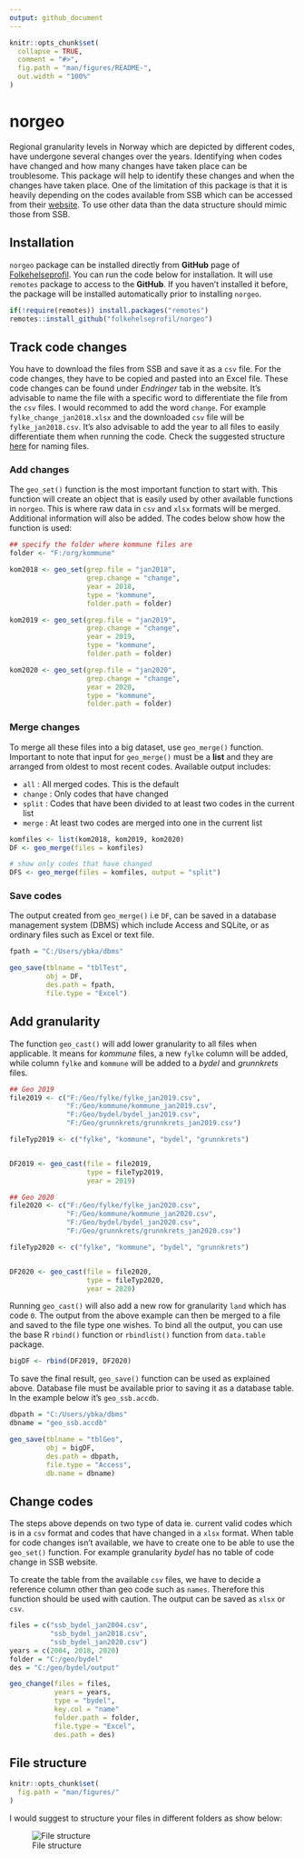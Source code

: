 ```yaml
---
output: github_document
---
```


```r
knitr::opts_chunk$set(
  collapse = TRUE,
  comment = "#>",
  fig.path = "man/figures/README-",
  out.width = "100%"
)
```

# norgeo

<!-- badges: start -->
<!-- badges: end -->

Regional granularity levels in Norway which are depicted by different codes, have
undergone several changes over the years. Identifying when codes have changed
and how many changes have taken place can be troublesome. This package will help
to identify these changes and when the changes have taken place. One of the
limitation of this package is that it is heavily depending on the codes
available from SSB which can be accessed from their
[website](https://www.ssb.no/befolkning/artikler-og-publikasjoner/regionale-endringer-2020).
To use other data than the data structure should mimic those from SSB.

## Installation

`norgeo` package can be installed directly from **GitHub** page of [Folkehelseprofil](https://github.com/folkehelseprofil). You can run the code below for installation. It will use `remotes` package to access to the **GitHub**. If you haven't installed it before, the package will be installed automatically prior to installing `norgeo`.

``` r
if(!require(remotes)) install.packages("remotes")
remotes::install_github("folkehelseprofil/norgeo")
```

## Track code changes

You have to download the files from SSB and save it as a `csv` file. For the code changes, they have to be copied and pasted into an Excel file. These code changes can be found under *Endringer* tab in the website. It's advisable to name the file with a specific word to differentiate the file from the `csv` files. I would recommed to add the word `change`. For example `fylke_change_jan2018.xlsx` and the downloaded `csv` file will be `fylke_jan2018.csv`. It's also advisable to add the year to all files to easily differentiate them when running the code. Check the suggested structure [here](#file-structure) for naming files.

### Add changes

The `geo_set()` function is the most important function to start with. This function will create an object that is easily used by other available functions in `norgeo`. This is where raw data in `csv` and `xlsx` formats will be merged. Additional information will also be added. The codes below show how the function is used:

```r
## specify the folder where kommune files are
folder <- "F:/org/kommune"

kom2018 <- geo_set(grep.file = "jan2018",
                   grep.change = "change",
                   year = 2018,
                   type = "kommune",
                   folder.path = folder)

kom2019 <- geo_set(grep.file = "jan2019",
                   grep.change = "change",
                   year = 2019,
                   type = "kommune",
                   folder.path = folder)

kom2020 <- geo_set(grep.file = "jan2020",
                   grep.change = "change",
                   year = 2020,
                   type = "kommune",
                   folder.path = folder)

```

### Merge changes

To merge all these files into a big dataset, use `geo_merge()` function. Important to note that input for `geo_merge()` must be a **list** and they are arranged from oldest to most recent codes. Available output includes:

  - `all`    : All merged codes. This is the default
  - `change` : Only codes that have changed
  - `split`  : Codes that have been divided to at least two codes in the current list
  - `merge`  : At least two codes are merged into one in the current list

```r

komfiles <- list(kom2018, kom2019, kom2020)
DF <- geo_merge(files = komfiles)

# show only codes that have changed
DFS <- geo_merge(files = komfiles, output = "split")

```

### Save codes

The output created from `geo_merge()` i.e `DF`, can be saved in a database management system (DBMS) which include Access and SQLite, or as ordinary files such as Excel or text file.

```r
fpath = "C:/Users/ybka/dbms"

geo_save(tblname = "tblTest",
         obj = DF,
         des.path = fpath,
         file.type = "Excel")
```

## Add granularity

The function `geo_cast()` will add lower granularity to all files when applicable. It means for *kommune* files, a new `fylke` column will be added, while column `fylke` and `kommune` will be added to a *bydel* and *grunnkrets* files.

```r

## Geo 2019
file2019 <- c("F:/Geo/fylke/fylke_jan2019.csv",
              "F:/Geo/kommune/kommune_jan2019.csv",
              "F:/Geo/bydel/bydel_jan2019.csv",
              "F:/Geo/grunnkrets/grunnkrets_jan2019.csv")

fileTyp2019 <- c("fylke", "kommune", "bydel", "grunnkrets")


DF2019 <- geo_cast(file = file2019,
                   type = fileTyp2019,
                   year = 2019)

## Geo 2020
file2020 <- c("F:/Geo/fylke/fylke_jan2020.csv",
              "F:/Geo/kommune/kommune_jan2020.csv",
              "F:/Geo/bydel/bydel_jan2020.csv",
              "F:/Geo/grunnkrets/grunnkrets_jan2020.csv")

fileTyp2020 <- c("fylke", "kommune", "bydel", "grunnkrets")


DF2020 <- geo_cast(file = file2020,
                   type = fileTyp2020,
                   year = 2020)
```

Running `geo_cast()` will also add a new row for granularity `land` which has code `0`. The output from the above example can then be merged to a file and saved to the file type one wishes. To bind all the output, you can use the base R `rbind()` function or `rbindlist()` function from `data.table` package.

```r

bigDF <- rbind(DF2019, DF2020)

```

To save the final result, `geo_save()` function can be used as explained above. Database file must be available prior to saving it as a database table. In the example below it's `geo_ssb.accdb`.

```r
dbpath = "C:/Users/ybka/dbms"
dbname = "geo_ssb.accdb"

geo_save(tblname = "tblGeo",
         obj = bigDF,
         des.path = dbpath,
         file.type = "Access",
         db.name = dbname)
```

## Change codes

The steps above depends on two type of data ie. current valid codes which is in a `csv` format and codes that have changed in a `xlsx` format. When table for code changes isn't available, we have to create one to be able to use the `geo_set()` function. For example granularity *bydel* has no table of code change in SSB website.

To create the table from the available `csv` files, we have to decide a reference column other than geo code such as `names`. Therefore this function should be used with caution. The output can be saved as `xlsx` or `csv`.


```r
files = c("ssb_bydel_jan2004.csv",
          "ssb_bydel_jan2018.csv",
          "ssb_bydel_jan2020.csv")
years = c(2004, 2018, 2020)
folder = "C:/geo/bydel"
des = "C:/geo/bydel/output"

geo_change(files = files,
           years = years,
           type = "bydel",
           key.col = "name"
           folder.path = folder,
           file.type = "Excel",
           des.path = des)

```


## File structure {#file-structure}

```r
knitr::opts_chunk$set(
  fig.path = "man/figures/"
)

```
I would suggest to structure your files in different folders as show below:

![File structure](man/figures/geo_dir2.PNG)
